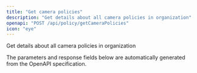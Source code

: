 ```yaml
---
title: "Get camera policies"
description: "Get details about all camera policies in organization"
openapi: "POST /api/policy/getCameraPolicies"
icon: "eye"
---
```


Get details about all camera policies in organization

<Note>
The parameters and response fields below are automatically generated from the OpenAPI specification.
</Note>
